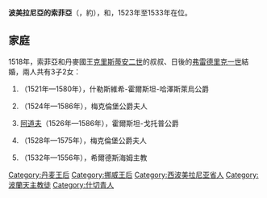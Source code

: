{{Multiple issues|
{{Expand language|1=en|time=2020-11-19T14:04:14+00:00}}
{{Unreferenced|time=2020-11-19T14:04:14+00:00}}
}}
{{Infobox royalty|consort=yes
| name         = 波美拉尼亞的索菲亞
| image        = Dronning-Sophie.jpg
| succession   = 丹麥和挪威王后
| reign        = 1523年 — 1533年
| coronation   = 1525年8月13日
| birth_date   = 約1498年
| birth_place  = [[什切青|斯塞新]]
| death_date   = {{Death date and age|1568|5|13|1498|df=y}}
| death_place  = [[基爾|基爾]]
| burial_place = [[什勒斯維希主教座堂|什勒斯維希主教座堂]]
| house        = [[格里芬家族|格里芬家族]]
| father       = [[波吉斯瓦夫十世|波吉斯瓦夫十世]]
| mother       = [[安娜·雅蓋隆卡_(1476-1503)|安娜·雅蓋隆卡]]
| religion     = [[羅馬天主教|羅馬天主教]]
}}
'''波美拉尼亞的索菲亞'''（{{lang-pl|Zofia pomorska}}，約{{bd|1498年||1568年|5月13日}}），{{le|丹麥王后|List of Danish consorts|丹麥}}和{{le|挪威王后|List of Norwegian consorts}}，1523年至1533年在位。

== 家庭 ==
1518年，索菲亞和丹麥國王[[克里斯蒂安二世|克里斯蒂安二世]]的叔叔、日後的[[弗雷德里克一世_(丹麦)|弗雷德里克一世]]結婚，兩人共有3子2女：
# {{le|年長者漢斯|John II, Duke of Schleswig-Holstein-Haderslev|漢斯}}（1521年—1580年），什勒斯維希-霍爾斯坦-哈澤斯萊烏公爵
# {{le|丹麥的伊莉莎白 (1524-1586)|Elizabeth of Denmark, Duchess of Mecklenburg|伊莉莎白}}（1524年—1586年），梅克倫堡公爵夫人
# [[阿道夫_(霍爾斯坦-戈托普公爵)|阿道夫]]（1526年—1586年），霍爾斯坦-戈托普公爵
# {{le|丹麥的多蘿西亞 (1528-1575)|Dorothea of Denmark, Duchess of Mecklenburg|多蘿西亞}}（1528年—1575年），梅克倫堡公爵夫人
# {{le|丹麥的弗雷德里克 (1532-1556)|Frederick of Denmark (bishop)|弗雷德里克}}（1532年—1556年），希爾德斯海姆主教

[[Category:丹麦王后|Category:丹麦王后]]
[[Category:挪威王后|Category:挪威王后]]
[[Category:西波美拉尼亚省人|Category:西波美拉尼亚省人]]
[[Category:波蘭天主教徒|Category:波蘭天主教徒]]
[[Category:什切青人|Category:什切青人]]